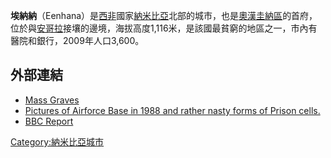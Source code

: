 {{Unreferenced|time=2013-04-30T16:55:44+00:00 }}


{{Infobox settlement
<!--See the Table at Infobox Settlement for all fields and descriptions of usage-->
<!-- Basic info  ---------------->
|name          =埃納納
|other_name             =
|native_name            =  <!-- for cities whose native name is not in English -->
|nickname               = 
|settlement_type        = 
|motto                  =
<!-- images and maps  ----------->
|image_skyline          = 
|imagesize              = 300px
|image_caption          = 
|image_flag             = 
|flag_size              =
|image_seal             = 
|seal_size              =
|image_shield           = 
|shield_size            =
|image_blank_emblem     =
|blank_emblem_type      =
|blank_emblem_size      =
|image_map              = 
|mapsize                = 
|map_caption            = 
|pushpin_map            = Namibia <!-- the name of a location map as per http://en.wikipedia.org/wiki/Template:Location_map -->
|pushpin_label_position =bottom
|pushpin_mapsize        =300
|pushpin_map_caption    =
<!-- Location ------------------>
|coordinates_region     = NA
|subdivision_type       = 國家
|subdivision_name       = {{flag|Namibia}}
|subdivision_type1      = 區
|subdivision_name1      = [[奧漢圭納區|奧漢圭納區]]
|subdivision_type2      = 
|subdivision_name2      = 
|subdivision_type3      = 
|subdivision_name3      = 
<!-- Politics ----------------->
|government_footnotes   =
|government_type        =
|leader_title           = 
|leader_name            = 
|leader_title1          = 
|leader_name1           = 
|established_title      =  <!-- Settled -->
|established_date       = 
<!-- Area    --------------------->
|area_magnitude         = 
|unit_pref                =Imperial <!--Enter: Imperial, if Imperial (metric) is desired-->
|area_footnotes           =
|area_total_km2           = <!-- ALL fields dealing with a measurements are subject to automatic unit conversion-->
|area_land_km2            = <!--See table @ Template:Infobox Settlement for details on automatic unit conversion-->
|area_water_km2           =
|area_total_sq_mi         =
<!-- Population   ----------------------->
|population_as_of               =
|population_footnotes           =
|population_note                =
|population_total               =
|population_density_km2         =
|population_density_sq_mi       =
|population_metro               =
|population_density_metro_km2   =
|population_density_metro_sq_mi =
|population_urban               =
|population_density_urban_km2   =
|population_density_urban_sq_mi =
|population_blank1_title        =Ethnicities
|population_blank1              =
|population_density_blank1_km2 =   
|population_density_blank1_sq_mi =
<!-- General information  --------------->
|timezone               = 
|utc_offset             = +1
|timezone_DST           = 
|utc_offset_DST         = 
|latd=17 |latm=27|lats=57 |latNS=S
|longd=16|longm=20|longs=13| longEW=E|coordinates_display=d
|elevation_footnotes    =  <!--for references: use <ref> </ref> tags-->
|elevation_m            = 
|elevation_ft           =
<!-- Area/postal codes & others -------->
|postal_code_type       =  <!-- enter ZIP code, Postcode, Post code, Postal code... -->
|postal_code            =
|area_code              =
|blank_name             =
|blank_info             =
|blank1_name            =
|blank1_info            =
|website                = 
|footnotes              = 
}} 

'''埃納納'''（Eenhana）是[[西非|西非]]國家[[納米比亞|納米比亞]]北部的城市，也是[[奧漢圭納區|奧漢圭納區]]的首府，位於與[[安哥拉|安哥拉]]接壤的邊境，海拔高度1,116米，是該國最貧窮的地區之一，市內有醫院和銀行，2009年人口3,600。

==外部連結==
* [http://www.namibian.com.na/2005/November/national/05EAF79F22.html Mass Graves]{{dead link|date=2017年12月 |bot=InternetArchiveBot |fix-attempted=yes }}
* [https://web.archive.org/web/20091027101336/http://uk.geocities.com/sadf_history3/kog.html  Pictures of Airforce Base in 1988 and rather nasty forms of Prison cells.]
* [http://news.bbc.co.uk/1/hi/world/africa/4607016.stm BBC Report] {{Wayback|url=http://news.bbc.co.uk/1/hi/world/africa/4607016.stm |date=20090112042704 }}

[[Category:納米比亞城市|Category:納米比亞城市]]